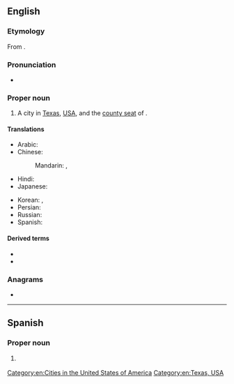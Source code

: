==English==
{{wikipedia}}

===Etymology===
From {{bor|en|es|[[el]] [[paso]]|t=the pass}}.

===Pronunciation===
* {{IPA|/ɛlˈpæsoʊ/|lang=en}}

===Proper noun===
{{en-proper noun|head=El Paso}}

# A city in [[Texas]], [[USA]], and the [[county seat]] of {{l|en|El Paso County}}.

====Translations====
{{trans-top|a city in USA}}
* Arabic: {{t|ar|إِلْ بَاسُو|f}}
* Chinese:
*: Mandarin: {{t|cmn|艾爾帕索}}, {{t|cmn|艾尔帕索|tr=Ài'ěrpàsuǒ}}
* Hindi: {{t|hi|एल पासो}}
* Japanese: {{t|ja|エルパソ|tr=Erupaso}}
{{trans-mid}}
* Korean: {{t|ko|^엘패소}}, {{t|ko|^엘파소}}
* Persian: {{t|fa|ال پاسو|tr=el pâso}}
* Russian: {{t+|ru|Эль-Па́со|m}}
* Spanish: {{t+|es|El Paso|m}}
{{trans-bottom}}

====Derived terms====
* {{l|en|El Pasoan}}
* {{l|en|El Paso County}}

===Anagrams===
* {{anagrams|en|a=aelops|aslope}}

[[Category:en:Cities in the United States of America]]
[[Category:en:Texas, USA]]

----

==Spanish==
{{wikipedia|lang=es}}

===Proper noun===
{{es-proper noun|m|head=[[el|El]] [[paso|Paso]]}}

# {{l|en|El Paso}} {{q|city in Texas}}

{{C|es|Texas, USA}}